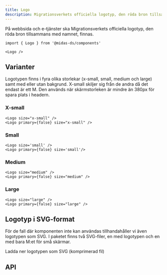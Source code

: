 ```yaml
---
title: Logo
description: Migrationsverkets officiella logotyp, den röda bron tillsammans med namnet
---
```



<ComponentHeader
  name='Logo'
  friendlyName='Logotyp'
  overrideHeadlessLink=''
/>

På webbsida och e-tjänster ska Migrationsverkets officiella logotyp, den röda bron tillsammans med namnet, finnas.

```tsx
import { Logo } from '@midas-ds/components'
```

```tsx
<Logo />
```

<div className='card'>
  <Logo />
</div>

## Varianter

Logotypen finns i fyra olika storlekar (x-small, small, medium och large) samt med eller utan bakgrund. X-small skiljer sig från de andra då det endast är ett M. Den används när skärmstorleken är mindre än 380px för spara plats i headern.

### X-small

```tsx
<Logo size="x-small" />
<Logo primary={false} size="x-small" />
```

<div
  className='card'
  style={{ flexWrap: 'wrap', gap: '1rem', flexDirection: 'row' }}
>
  <Logo size='x-small' />
  <Logo
    primary={false}
    size='x-small'
  />
</div>

### Small

```tsx
<Logo size='small' />
<Logo primary={false} size='small'/>
```

<div
  className='card'
  style={{ flexWrap: 'wrap', gap: '1rem', flexDirection: 'row' }}
>
  <Logo size='small' />
  <Logo
    primary={false}
    size='small'
  />
</div>

### Medium

```tsx
<Logo size="medium" />
<Logo primary={false} size="medium" />
```

<div
  className='card'
  style={{ flexWrap: 'wrap', gap: '1rem', flexDirection: 'row' }}
>
  <Logo size='medium' />
  <Logo
    primary={false}
    size='medium'
  />
</div>

### Large

```tsx
<Logo size="large" />
<Logo primary={false} size="large" />
```

<div
  className='card'
  style={{ flexWrap: 'wrap', gap: '1rem', flexDirection: 'row' }}
>
  <Logo size='large' />
  <Logo
    primary={false}
    size='large'
  />
</div>

## Logotyp i SVG-format

För de fall där komponenten inte kan användas tillhandahåller vi även logotypen som SVG. I paketet finns två SVG-filer, en med logotypen och en med bara M:et för små skärmar.

<Link
  target='_blank'
  href={require('/files/Mig_logo_SVG.zip').default}
  download
>
  Ladda ner logotypen som SVG (komprimerad fil)
</Link>

## API

<PropTable name='Logo' />
